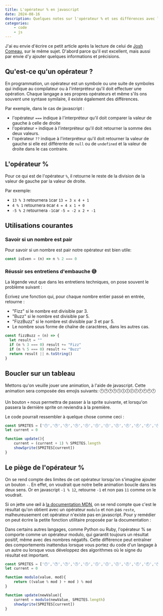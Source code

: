 ```yaml
---
title: L'opérateur % en javascript
date: 2024-08-16
description: Quelques notes sur l'opérateur % et ses différences avec le modulo
categories: 
    - code
    - js
---
```



J'ai eu envie d'écrire ce petit article après la lecture de celui de  [Josh Comeau](https://www.joshwcomeau.com/javascript/modulo-operator/), sur le même sujet. D'abord parce qu'il est excellent, mais aussi par envie d'y ajouter quelques informations et précisions.

## Qu'est-ce qu'un opérateur ?

En programmation, un opérateur est un symbole ou une suite de symboles qui indique au compilateur ou à l'interpréteur qu'il doit effectuer une opération. Chaque langage a ses propres opérateurs et même s'ils ons souvent une syntaxe symilaire, il existe également des différences.

Par exemple, dans le cas de javascript :

- l'opérateur `===` indique à l'interpréteur qu'il doit comparer la valeur de gauche à celle de droite
- l'opérateur `+` indique à l'interpréteur qu'il doit retourner la somme des deux valeurs.
-  l'opérateur `??` indique à l'interpréteur qu'il doit retourner la valeur de gauche si elle est différente de `null` ou de `undefined` et la valeur de droite dans le cas contraire.

## L'opérateur %

Pour ce qui est de l'opérateur `%`, il retourne le reste de la division de la valeur de gauche par la valeur de droite.

Par exemple:

- `13 % 3` retournera `1`car `13 = 3 x 4 + 1`
- `4 % 1` retournera `0`car `4 = 4 x 1 + 0`
- `-5 % 2` retournera `-1`car `-5 = -2 x 2 + -1`

## Utilisations courantes

### Savoir si un nombre est pair

Pour savoir si un nombre est pair notre opérateur est bien utile:

```js
const isEven = (n) => n % 2 === 0
```

### Réussir ses entretiens d'embauche 😅

La légende veut que dans les entretiens techniques, on pose souvent le problème suivant :

Écrivez une fonction qui, pour chaque nombre entier passé en entrée, retourne :

- "Fizz" si le nombre est divisible par 3.
- "Buzz" si le nombre est divisible par 5.
- "FizzBuzz" si le nombre est divisible par 3 et par 5.
- Le nombre sous forme de chaîne de caractères, dans les autres cas.

```js
const fizzBuzz = (n) => {
  let result = ""
  if (n % 3 === 0) result += "Fizz"
  if (n % 5 === 0) result += "Buzz"
  return result || n.toString()
}
```

## Boucler sur un tableau

Mettons qu'on veuille jouer une animation, à l'aide de javascript. Cette animation sera composée des emojis suivants: 🕛🕐🕑🕒🕓🕔🕕🕖🕗🕘🕙🕚🕛

Un bouton `+` nous permettra de passer à la sprite suivante, et lorsqu'on passera la dernière sprite on reviendra à la première.

Le code pourrait ressembler à quelque chose comme ceci :

```js
const SPRITES = ['🕛','🕐','🕑','🕒','🕓','🕔','🕕','🕖','🕗','🕘','🕙','🕚']
let current = 0

function update(){
    current = (current + 1) % SPRITES.length
    showSprite(SPRITES[current])
}
```

<Anim client:only/>

## Le piège de l'opérateur %

On se rend compte des limites de cet opérateur lorsqu'on s'imagine ajouter un bouton `-`. En effet, on voudrait que notre belle animation boucle dans les deux sens. Or en javascript `-1 % 12`, retourne `-1` et non pas `11` comme on le voudrait.

Si on jette une œil à [la documentation MDN](https://developer.mozilla.org/fr/docs/Web/JavaScript/Reference/Operators/Remainder), on se rend compte que c'est le résultat qu'on obtient avec un opérateur `modulo` et non pas `reste`, malheureusement cet opérateur n'existe pas en javascript. Pour y remédier on peut écrire la petite fonction utilitaire proposée par la documentation :

<Aside>
Dans certains autres langages, comme Python ou Ruby, l'opérateur % se comporte comme un opérateur modulo, qui garantit toujours un résultat positif, même avec des nombres négatifs. Cette différence peut entraîner des comportements inattendus lorsque vous portez du code d'un langage à un autre ou lorsque vous développez des algorithmes où le signe du résultat est important.
</Aside>

```js 
const SPRITES = ['🕛','🕐','🕑','🕒','🕓','🕔','🕕','🕖','🕗','🕘','🕙','🕚']
let current = 0

function modulo(value, mod){
    return ((value % mod ) + mod ) % mod
}

function update(newValue){
    current = modulo(newValue, SPRITES.length)
    showSprite(SPRITES[current])
}
```

<Anim lessBtn client:only/>